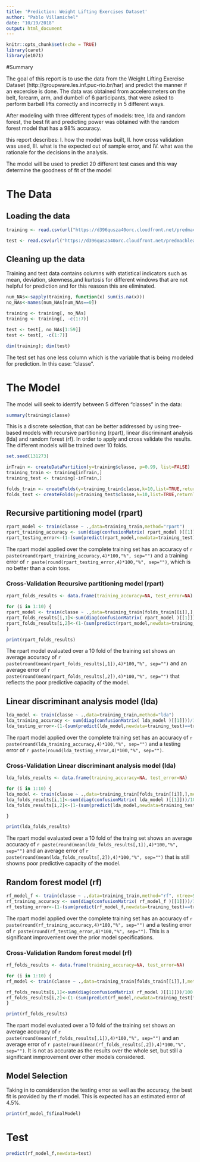 ```yaml
---
title: 'Prediction: Weight Lifting Exercises Dataset'
author: "Pablo Villamichel"
date: "10/19/2018"
output: html_document
---
```


```r
knitr::opts_chunk$set(echo = TRUE)
library(caret)
library(e1071)
```

#Summary

The goal of this report is to use the data from the Weight Lifting Exercise Dataset (http://groupware.les.inf.puc-rio.br/har) and predict the manner if an excercise is done. The data was obtained from accelerometers on the belt, forearm, arm, and dumbell of 6 participants, that were asked to perform barbell lifts correctly and incorrectly in 5 different ways.

After modeling with three different types of models: tree, lda and random forest, the best fit and predicting power was obtained with the random forest model that has a 98% accuracy.

this report describes: 
I.	how the model was built, 
II.	how cross validation was used, 
III.	what is the expected out of sample error, and 
IV.	what was the rationale for the decisions in the analysis. 

The model will be used to predict 20 different test cases and this way determine the goodness of fit of the model


# The Data

## Loading the data
        
```r
training <- read.csv(url("https://d396qusza40orc.cloudfront.net/predmachlearn/pml-training.csv"), na.strings = c("", "NA", "#DIV/0!"))

test <- read.csv(url("https://d396qusza40orc.cloudfront.net/predmachlearn/pml-testing.csv"), na.strings = c("", "NA", "#DIV/0!"))

```

## Cleaning up the data

Training and test data contains columns with statistical indicators such as mean, deviation, skewness,and kurtosis for different windows that are not helpful for prediction and for this reasosn this are eliminated.

```r
num_NAs<-sapply(training, function(x) sum(is.na(x)))
no_NAs<-names(num_NAs[num_NAs==0])

training <- training[, no_NAs]
training <- training[, -c(1:7)]

test <- test[, no_NAs[1:59]]
test <- test[, -c(1:7)]

dim(training); dim(test)
```

The test set has one less column which is the variable that is being modeled for prediction. In this case: "classe".

# The Model

The model will seek to identify between 5 differen "classes" in the data:

```r
summary(training$classe)
```

This is a discrete selection, that can be better addressed by using tree-based models with recursive partitioning (rpart), linear discriminant analysis (lda) and random forest (rf). In order to apply and cross validate the results. The different models will be trained over 10 folds.

```r

set.seed(131273)

inTrain <- createDataPartition(y=training$classe, p=0.99, list=FALSE)
training_train <- training[inTrain,]
training_test <- training[-inTrain,]

folds_train <- createFolds(y=training_train$classe,k=10,list=TRUE,returnTrain=FALSE)
folds_test <- createFolds(y=training_test$classe,k=10,list=TRUE,returnTrain=FALSE)
```

## Recursive partitioning model (rpart)

```r

rpart_model <- train(classe ~ .,data=training_train,method="rpart")
rpart_training_accuracy <- sum(diag(confusionMatrix( rpart_model )[[1]]))/100
rpart_testing_error<-(1-(sum(predict(rpart_model,newdata=training_test)==training_test$classe) / nrow(training_test) ) )

```

The rpart model applied over the complete training set has an accuracy of `r paste(round(rpart_training_accuracy,4)*100,"%", sep="")` and a training error of `r paste(round(rpart_testing_error,4)*100,"%", sep="")`, which is no better than a coin toss.

### Cross-Validation Recursive partitioning model (rpart)

```r

rpart_folds_results <- data.frame(training_accuracy=NA, test_error=NA)

for (i in 1:10) {
rpart_model <- train(classe ~ .,data=training_train[folds_train[[i]],],method="rpart")
rpart_folds_results[i,1]<-sum(diag(confusionMatrix( rpart_model )[[1]]))/100
rpart_folds_results[i,2]<-(1-(sum(predict(rpart_model,newdata=training_test[folds_test[[i]],])==training_test$classe[folds_test[[i]]]) / nrow(training_test[folds_test[[i]],]) ) )
}

print(rpart_folds_results)

```


The rpart model evaluated over a 10 fold of the training set shows an average accuracy of  `r paste(round(mean(rpart_folds_results[,1]),4)*100,"%", sep="")` and an average error of `r paste(round(mean(rpart_folds_results[,2]),4)*100,"%", sep="")` that reflects the poor predictive capacity of the model.

## Linear discriminant analysis model (lda)

```r

lda_model <- train(classe ~ .,data=training_train,method="lda")
lda_training_accuracy <- sum(diag(confusionMatrix( lda_model )[[1]]))/100
lda_testing_error<-(1-(sum(predict(lda_model,newdata=training_test)==training_test$classe) / nrow(training_test) ) )

```

The rpart model applied over the complete training set has an accuracy of `r paste(round(lda_training_accuracy,4)*100,"%", sep="")` and a testing error of `r paste(round(lda_testing_error,4)*100,"%", sep="")`.


### Cross-Validation Linear discriminant analysis model (lda)

```r

lda_folds_results <- data.frame(training_accuracy=NA, test_error=NA)

for (i in 1:10) {
lda_model <- train(classe ~ .,data=training_train[folds_train[[i]],],method="lda")
lda_folds_results[i,1]<-sum(diag(confusionMatrix( lda_model )[[1]]))/100
lda_folds_results[i,2]<-(1-(sum(predict(lda_model,newdata=training_test[folds_test[[i]],])==training_test$classe[folds_test[[i]]]) / nrow(training_test[folds_test[[i]],]) ) )

}

print(lda_folds_results)

```

The rpart model evaluated over a 10 fold of the traing set shows an average accuracy of  `r paste(round(mean(lda_folds_results[,1]),4)*100,"%", sep="")` and an average error of `r paste(round(mean(lda_folds_results[,2]),4)*100,"%", sep="")` that is still showns poor predictive capacity of the model.

## Random forest model (rf)

```r

rf_model_f <- train(classe ~ .,data=training_train,method="rf", ntree=5)
rf_training_accuracy <- sum(diag(confusionMatrix( rf_model_f )[[1]]))/100
rf_testing_error<-(1-(sum(predict(rf_model_f,newdata=training_test)==training_test$classe) / nrow(training_test) ) )

```

The rpart model applied over the complete training set has an accuracy of `r paste(round(rf_training_accuracy,4)*100,"%", sep="")` and a testing error of `r paste(round(rf_testing_error,4)*100,"%", sep="")`. This is a significant improvement over the prior model specifications.


### Cross-Validation Random forest model (rf)

```r

rf_folds_results <- data.frame(training_accuracy=NA, test_error=NA)

for (i in 1:10) {
rf_model <- train(classe ~ .,data=training_train[folds_train[[i]],],method="rf", ntree=5)

rf_folds_results[i,1]<-sum(diag(confusionMatrix( rf_model )[[1]]))/100
rf_folds_results[i,2]<-(1-(sum(predict(rf_model,newdata=training_test[folds_test[[i]],])==training_test$classe[folds_test[[i]]]) / nrow(training_test[folds_test[[i]],]) ) )
}

print(rf_folds_results)

```


The rpart model evaluated over a 10 fold of the training set shows an average accuracy of  `r paste(round(mean(rf_folds_results[,1]),4)*100,"%", sep="")` and an average error of `r paste(round(mean(rf_folds_results[,2]),4)*100,"%", sep="")`. It is not as accurate as the results over the whole set, but still a significant inmprovement over other models considered.

## Model Selection

Taking in to consideration the testing error as well as the accuracy, the best fit is provided by the rf model. This is expected has an estimated error of 4.5%.

```r

print(rf_model_f$finalModel)

```


# Test

```r

predict(rf_model_f,newdata=test)

```
